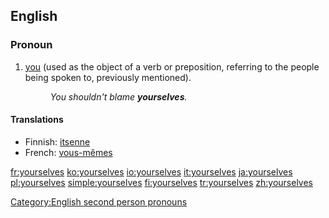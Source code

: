 ==English==
{{English reflexive pronouns}}

===Pronoun===
{{en-pron|desc=second person|the plural of|yourself|the reflexive case of|you}}

# [[you]] (used as the object of a verb or preposition, referring to the people being spoken to, previously mentioned).
#:''You shouldn't blame '''yourselves'''.''

====Translations====
{{trans-top}}
*Finnish: [[itsenne]]
*French: [[vous-mêmes]]
{{trans-mid}}
{{trans-bottom}}

[[Category:English second person pronouns]]

[[fr:yourselves]]
[[ko:yourselves]]
[[io:yourselves]]
[[it:yourselves]]
[[ja:yourselves]]
[[pl:yourselves]]
[[simple:yourselves]]
[[fi:yourselves]]
[[tr:yourselves]]
[[zh:yourselves]]